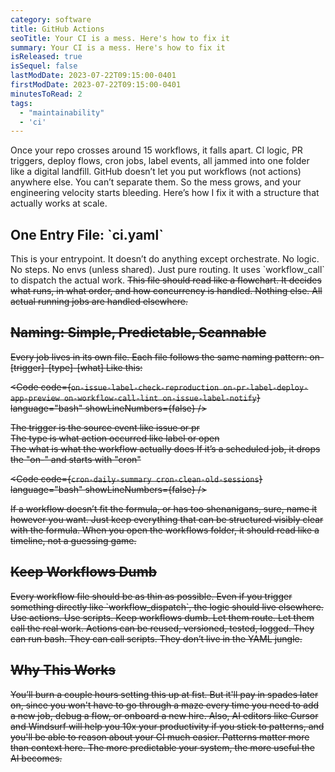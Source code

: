 ```yaml
---
category: software
title: GitHub Actions
seoTitle: Your CI is a mess. Here's how to fix it
summary: Your CI is a mess. Here's how to fix it
isReleased: true
isSequel: false
lastModDate: 2023-07-22T09:15:00-0401
firstModDate: 2023-07-22T09:15:00-0401
minutesToRead: 2
tags:
  - "maintainability"
  - 'ci'
---
```


<C>Once your repo crosses around 15 workflows, it falls apart. CI logic, PR triggers, deploy flows, cron jobs, label events, all jammed into one folder like a digital landfill. GitHub doesn’t let you put workflows (not actions) anywhere else. You can’t separate them. So the mess grows, and your engineering velocity starts bleeding.</C>
<C>Here’s how I fix it with a structure that actually works at scale.</C>
<H2>One Entry File: `ci.yaml`</H2>
<C>This is your entrypoint. It doesn’t do anything except orchestrate. No logic. No steps. No envs (unless shared). Just pure routing. It uses `workflow_call` to dispatch the actual work.</C>

<S />
<C>This file should read like a flowchart. It decides what runs, in what order, and how concurrency is handled. Nothing else. All actual running jobs are handled elsewhere.</C>
<H2>Naming: Simple, Predictable, Scannable</H2>

<C>Every job lives in its own file. Each file follows the same naming pattern:</C>
<C>on-[trigger]-[type]-[what]</C>
<C>Like this:</C>

<Code
  code={`
  on-issue-label-check-reproduction
  on-pr-label-deploy-app-preview
  on-workflow-call-lint
  on-issue-label-notify
`}
  language="bash"
  showLineNumbers={false}
/>

<C>The trigger is the source event like issue or pr</C>  
<C>The type is what action occurred like label or open</C>  
<C>The what is what the workflow actually does</C>
<C>If it’s a scheduled job, it drops the "on-" and starts with "cron"</C>

<Code
  code={`
  cron-daily-summary
  cron-clean-old-sessions
`}
  language="bash"
  showLineNumbers={false}
/>

<C>If a workflow doesn’t fit the formula, or has too shenanigans, sure, name it however you want. Just keep everything that can be structured visibly clear with the formula. When you open the workflows folder, it should read like a timeline, not a guessing game.</C>
<H2>Keep Workflows Dumb</H2>
<C>Every workflow file should be as thin as possible. Even if you trigger something directly like `workflow_dispatch`, the logic should live elsewhere.</C>
<C>Use actions. Use scripts. Keep workflows dumb. Let them route. Let them call the real work.</C>
<C>Actions can be reused, versioned, tested, logged. They can run bash. They can call scripts. They don’t live in the YAML jungle.</C>
<H2>Why This Works</H2>
<C>You’ll burn a couple hours setting this up at fist. But it'll pay in spades later on, since you won't have to go through a maze every time you need to add a new job, debug a flow, or onboard a new  hire. Also, AI editors like Cursor and Windsurf will help you 10x your productivity if you stick to patterns, and you'll be able to reason about your CI much easier. Patterns matter more than context here. The more predictable your system, the more useful the AI becomes.</C>
